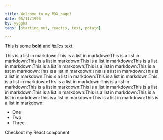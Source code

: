 ```yaml
---

title: Welcome to my MDX page!
date: 05/11/1993
by: yyggha
tags: [starting out, reactjs, test, potato]

---
```


This is some **bold** and _italics_ text.

This is a list in markdown:This is a list in markdown:This is a list in markdown:This is a list in markdown:This is a list in markdown:This is a list in markdown:This is a list in markdown:This is a list in markdown:This is a list in markdown:This is a list in markdown:This is a list in markdown:This is a list in markdown:This is a list in markdown:This is a list in markdown:This is a list in markdown:This is a list in markdown:This is a list in markdown:This is a list in markdown:This is a list in markdown:This is a list in markdown:This is a list in markdown:This is a list in markdown:This is a list in markdown:This is a list in markdown:This is a list in markdown:This is a list in markdown:

-  One
-  Two
-  Three

Checkout my React component:
